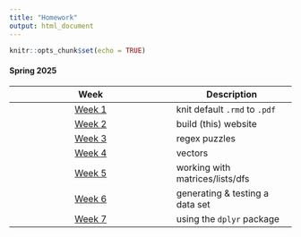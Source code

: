 ```yaml
---
title: "Homework"
output: html_document
---
```


```r
knitr::opts_chunk$set(echo = TRUE)
```

#### Spring 2025  

<div class="hw-page">  

| Week                                           | Description                       |
|:----------------------------------------------:|-----------------------------------|
| [Week 1](HW01-default-text.pdf)                | knit default `.rmd` to `.pdf`     |
| [Week 2](about.html)                           | build (this) website              |
| [Week 3](HW03-regex.html)                      | regex puzzles                     |
| [Week 4](HW04-vectors.html)                    | vectors                           |
| [Week 5](HW05-matrices-lists-data-frames.html) | working with matrices/lists/dfs   |
| [Week 6](HW06-fake-data-set.html)              | generating & testing a data set   |
| [Week 7](HW07-dplyr.html)                      | using the `dplyr` package         |

</div>
